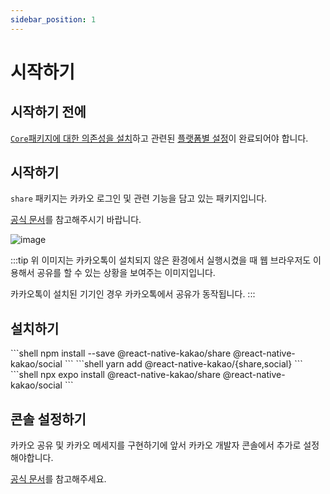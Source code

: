 ```yaml
---
sidebar_position: 1
---
```




# 시작하기

## 시작하기 전에

[`Core`패키지에 대한 의존성을 설치](/docs/install-core)하고 관련된 [플랫폼별 설정](/docs/install-android)이 완료되어야 합니다.

## 시작하기

`share` 패키지는 카카오 로그인 및 관련 기능을 담고 있는 패키지입니다.

[공식 문서](https://developers.kakao.com/docs/latest/ko/message/common)를 참고해주시기 바랍니다.

![image](https://raw.githubusercontent.com/mym0404/image-archive/master/202404271646217.webp)

:::tip
위 이미지는 카카오톡이 설치되지 않은 환경에서 실행시켰을 때 웹 브라우저도 이용해서 공유를 할 수 있는 상황을 보여주는 이미지입니다.

카카오톡이 설치된 기기인 경우 카카오톡에서 공유가 동작됩니다.
:::

## 설치하기

<Tabs>
  <TabItem value="npm" label="NPM" default>
    ```shell
    npm install --save @react-native-kakao/share @react-native-kakao/social
    ```
  </TabItem>
  <TabItem value="yarn" label="Yarn">
    ```shell
    yarn add @react-native-kakao/{share,social}
    ```
  </TabItem>
  <TabItem value="expo" label="Expo">
    ```shell
    npx expo install @react-native-kakao/share @react-native-kakao/social
    ```
  </TabItem>
</Tabs>

## 콘솔 설정하기

카카오 공유 및 카카오 메세지를 구현하기에 앞서 카카오 개발자 콘솔에서 추가로 설정해야합니다.

[공식 문서](https://developers.kakao.com/docs/latest/ko/message/prerequisite)를 참고해주세요.
